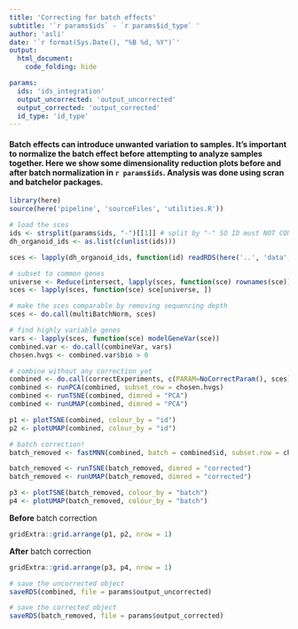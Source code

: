 ```yaml
---
title: 'Correcting for batch effects'
subtitle: '`r params$ids` - `r params$id_type` '
author: 'asli'
date: '`r format(Sys.Date(), "%B %d, %Y")`'
output: 
  html_document:
    code_folding: hide

params:
  ids: 'ids_integration'
  output_uncorrected: 'output_uncorrected'
  output_corrected: 'output_corrected'
  id_type: 'id_type'
---
```


#### Batch effects can introduce unwanted variation to samples. It's important to normalize the batch effect before attempting to analyze samples together. Here we show some dimensionality reduction plots before and after batch normalization in `r params$ids`. Analysis was done using scran and batchelor packages. 


```r

library(here)
source(here('pipeline', 'sourceFiles', 'utilities.R'))

```

```r

# load the sces
ids <- strsplit(params$ids, "-")[[1]] # split by "-" SO ID must NOT CONTAIN "-"
dh_organoid_ids <- as.list(c(unlist(ids)))

sces <- lapply(dh_organoid_ids, function(id) readRDS(here('..', 'data', 'clustered', 'sce', id, 'sce_clus.rds')))

```

```r

# subset to common genes 
universe <- Reduce(intersect, lapply(sces, function(sce) rownames(sce)))
sces <- lapply(sces, function(sce) sce[universe, ])

# make the sces comparable by removing sequencing depth 
sces <- do.call(multiBatchNorm, sces)

# find highly variable genes  
vars <- lapply(sces, function(sce) modelGeneVar(sce))
combined.var <- do.call(combineVar, vars)
chosen.hvgs <- combined.var$bio > 0

# combine without any correction yet
combined <- do.call(correctExperiments, c(PARAM=NoCorrectParam(), sces))
combined <- runPCA(combined, subset_row = chosen.hvgs)
combined <- runTSNE(combined, dimred = "PCA")
combined <- runUMAP(combined, dimred = "PCA")

p1 <- plotTSNE(combined, colour_by = "id")
p2 <- plotUMAP(combined, colour_by = "id")

# batch correction! 
batch_removed <- fastMNN(combined, batch = combined$id, subset.row = chosen.hvgs)

batch_removed <- runTSNE(batch_removed, dimred = "corrected")
batch_removed <- runUMAP(batch_removed, dimred = "corrected")

p3 <- plotTSNE(batch_removed, colour_by = "batch")
p4 <- plotUMAP(batch_removed, colour_by = "batch")

```

**Before** batch correction  
```r

gridExtra::grid.arrange(p1, p2, nrow = 1)

```

**After** batch correction  
```r

gridExtra::grid.arrange(p3, p4, nrow = 1)

```

```r
# save the uncorrected object
saveRDS(combined, file = params$output_uncorrected)

# save the corrected object 
saveRDS(batch_removed, file = params$output_corrected)

```
